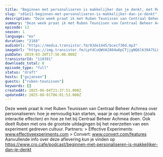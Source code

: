 ```yaml
---
title: "Beginnen met personaliseren is makkelijker dan je denkt, met Ruben Teunissen (Centraal Beheer)"
slug: "s01e11-beginnen-met-personaliseren-is-makkelijker-dan-je-denkt"
description: "Deze week praat ik met Ruben Teunissen van Centraal Beheer Achmea over personaliseren: hoe je eenvoudig kan starten, waar je op moet letten (zoals interactie effecten) en hoe ze het bij Centraal Beheer Achmea doen. Ook deelt Ruben met ons de grootste uitdagingen bij het neerzetten van een experiment gedreven cultuur. Partners: > Effective Experiments: www.effectiveexperiments.com > Convert: www.convert.com/features Aanvullende info over deze aflevering kun je vinden op https://www.cro.cafe/podcast/beginnen-met-personaliseren-is-makkelijker-dan-je-denkt"
summary: "Deze week praat ik met Ruben Teunissen van Centraal Beheer Achmea over personaliseren: hoe je eenvoudig kan starten, waar je op moet letten (zoals interactie effecten) en hoe ze het bij Centraal Beheer Achmea doen.\r\n\r\nOok deelt Ruben met ons de grootste uitdagingen bij het neerzetten van een experiment gedreven cultuur.\r\n\r\nPartners:\r\n> Effective Experiments: www.effectiveexperiments.com\r\n> Convert: www.convert.com/features\r\n\r\nAanvullende info over deze aflevering kun je vinden op https://www.cro.cafe/podcast/beginnen-met-personaliseren-is-makkelijker-dan-je-denkt"
episode: 12
season: 1
language: "en"
duration: "2168"
audioUrl: "https://media.transistor.fm/03de1445/bcecf30d.mp3"
imageUrl: "https://img.transistor.fm/LpY4CoQWVA2804wOpCTjjgNQ6l639A7SLLsokvFX0mI/rs:fill:0:0:1/w:1400/h:1400/q:60/mb:500000/aHR0cHM6Ly9pbWct/dXBsb2FkLXByb2R1/Y3Rpb24udHJhbnNp/c3Rvci5mbS9lcGlz/b2RlLzExMDM5MS8x/NjAxNTg4NjgzLWFy/dHdvcmsuanBn.webp"
pubDate: 2019-03-20T17:56:00.000Z
transistorId: "110391"
downloads_total: 0
episode_type: "full"
status: "draft"
hosts: ["gxjansen"]
guests: ["ruben-teunissen"]
keywords: []
createdAt: 2025-06-04T21:37:51.000Z
updatedAt: 2025-08-01T06:01:53.000Z
---
```


Deze week praat ik met Ruben Teunissen van Centraal Beheer Achmea over personaliseren: hoe je eenvoudig kan starten, waar je op moet letten (zoals interactie effecten) en hoe ze het bij Centraal Beheer Achmea doen. Ook deelt Ruben met ons de grootste uitdagingen bij het neerzetten van een experiment gedreven cultuur. Partners: > Effective Experiments: www.effectiveexperiments.com > Convert: www.convert.com/features Aanvullende info over deze aflevering kun je vinden op https://www.cro.cafe/podcast/beginnen-met-personaliseren-is-makkelijker-dan-je-denkt
